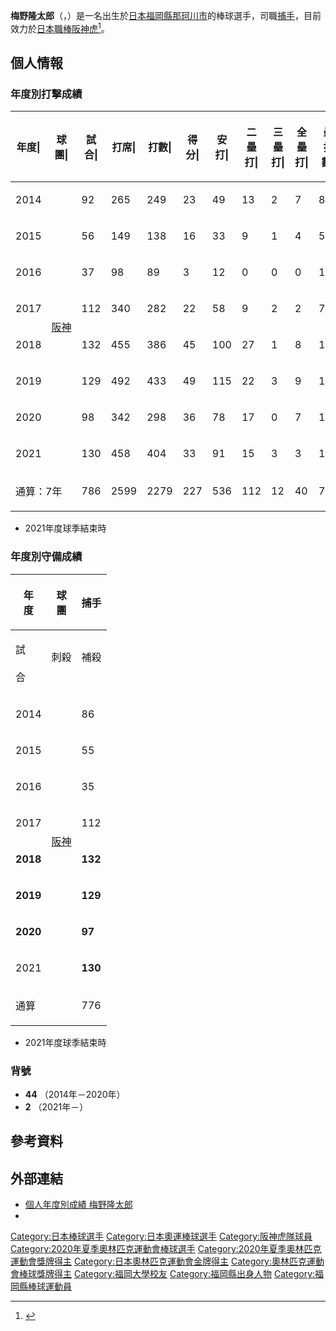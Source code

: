 {{Refimprove|time=2020-11-27T12:04:41+00:00}}
{{Infobox NPB player|
|name=梅野隆太郎|
|image=2014T44.jpg|
|width=300|
|position=捕手|
|team=阪神虎|
|number=2|
|bats=右|
|throws=右|
|birthdate={{birth_date_and_age|1991|6|17|mf=y}}|
|birthplace={{JPN}}[[福岡縣|福岡縣]][[那珂川市|那珂川市]]|
|debutdate=3月28日
|debutyear=2014年
|debutteam=阪神虎
|statyear=2021年球季
|stat1label=打擊率
|stat1value=0.235
|stat2label=全壘打
|stat2value=40
|stat3label=打點
|stat3value=244
|stat4label=盜壘
|stat4value=34
|teams=<nowiki></nowiki>
* 福岡工業大學附屬城東高等學校
* [[福岡大學|福岡大學]]
* [[阪神虎|阪神虎]]（2014年－） 
|medaltemplates=
{{MedalSport|男子[[棒球|棒球]]}}
{{MedalCountry|{{JPN}}}}
{{MedalCompetition|[[奧林匹克運動會|奧林匹克運動會]]}}
{{MedalGold|[[2020年夏季奧林匹克運動會|2020年 東京]]|[[2020年夏季奧林匹克運動會棒球比賽|隊際]]}}
}}

'''梅野隆太郎'''（{{jpn|j=梅野 隆太郎|hg=うめの りゅうたろう|rm=Umeno Ryutaro}}，{{bd|1991年|6月17日|catIdx=Umeno, Ryutaro}}）是一名出生於[[日本|日本]][[福岡縣|福岡縣]][[那珂川市|那珂川市]]的棒球選手，司職[[捕手|捕手]]，目前效力於[[日本職棒|日本職棒]][[阪神虎|阪神虎]]<ref>{{cite web|url=https://hochi.news/articles/20191128-OHT1T50137.html|title=【阪神】梅野が２年連続のゴールデン・グラブ賞　捕手としてＮＰＢ新記録の１２３補殺「続けて獲ることが目標だった」|publisher=スポーツ報知|date=2019-11-28|access-date=2020-11-03|archive-date=2020-11-02|archive-url=https://web.archive.org/web/20201102192339/https://hochi.news/articles/20191128-OHT1T50137.html|dead-url=no}}</ref>。

== 個人情報 ==
=== 年度別打擊成績 ===
{| class="wikitable" style="text-align:right; font-size:small"
|-bgcolor="#efefef"
!年度|!!球團|!!試合|!!打席|!!打數|!!得分|!!安打|!!二<br>壘<br>打|!!三<br>壘<br>打|!!全<br>壘<br>打|!!壘<br>打<br>數|!!打點|!!盜壘|!!盜<br>壘<br>刺|!!觸擊|!!犧<br>牲<br>打|!!保送|!!敬遠|!!觸身|!!三振|!!雙殺|!!打<br>擊<br>率|!!上<br>壘<br>率|!!長<br>打<br>率|!!OPS
|-
|style="text-align: center;"|2014
|rowspan="8" style="text-align: center; white-space:nowrap;"|[[阪神虎|阪神]]
|92||265||249||23||49||13||2||7||87||21||0||1||2||2||10||0||2||78||7||.197||.232||.349||.581
|-
|style="text-align:center;"|2015
|56||149||138||16||33||9||1||4||56||18||0||2||4||0||6||0||1||33||2||.239||.276||.406||.682
|-
|style="text-align:center;"|2016
|37||98||89||3||12||0||0||0||12||4||1||0||3||0||6||1||0||22||4||.135||.189||.135||.324
|-
|style="text-align:center;"|2017
|112||340||282||22||58||9||2||2||77||33||1||0||27||3||24||2||4||63||3||.206||.275||.273||.548
|-
|style="text-align:center;"|2018
|132||455||386||45||100||27||1||8||153||47||5||1||28||1||39||3||1||67||6||.259||.328||.396||.724
|-
|style="text-align:center;"|2019
|129||492||433||49||115||22||3||9||170||59||14||3||16||3||34||4||6||83||16||.266||.326||.393||.718
|-
|style="text-align:center;"|2020
|98||342||298||36||78||17||0||7||116||29||5||1||9||2||33||1||0||77||9||.262||.333||.389||.723
|-
|style="text-align:center;"|2021
|130||458||404||33||91||15||3||3||121||33||8||4||6||2||41||3||5||107||14||.225||.303||.300||.603
|-
!colspan="2"|通算：7年
|786||2599||2279||227||536||112||12||40||792||244||34||12||95||13||193||14||19||530||61||.235||.299||.348||.646
|}
* 2021年度球季結束時

=== 年度別守備成績 ===
{| class="wikitable" style="text-align: right; font-size: small;"
!rowspan="2"|年<br />度!!rowspan="2"|球<br />團!!colspan="11"|捕手
|-style="line-height:1.25em; text-align:center;"
!試<br /><br />合!!刺殺<br /><br />!!補殺<br /><br />!!失策<br /><br />!!併殺<br /><br />!!守備率<br /><br />!!捕逸<br /><br />!!企<br />圖<br />數!!許<br />盗<br />壘!!盜壘刺<br /><br />!!盗壘阻止率<br /><br />
|-
|style="text-align:center;"|2014
|rowspan="8" style="text-align: center; white-space:nowrap;"|[[阪神虎|阪神]]
|86||550||49||3||4||0||.995||57||42||15||.263
|-
|style="text-align:center;"|2015
|55||263||24||4||5||3||.986||24||18||6||.250
|-
|style="text-align:center;"|2016
|35||231||17||3||1||1||.988||30||23||7||.233
|-
|style="text-align:center;"|2017
|112||779||79||'''5'''||7||4||.994||66||41||25||.379
|-
|style="text-align:center;"|'''2018'''
|'''132'''||'''986'''||'''104'''||4||8||'''5'''||.996||75||51||24||.320
|-
|style="text-align:center;"|'''2019'''
|'''129'''||'''948'''||{{Color|red|'''123'''}}||'''5'''||'''22'''||'''6'''||.995||72||46||'''27'''||.375
|-
|style="text-align:center;"|'''2020'''
|'''97'''||'''627'''||'''68'''||3||4||1||.996||45||30||15||.333
|-
|style="text-align:center;"|2021
|'''130'''||818||69||'''6'''||'''12'''||3||.993||59||'''42'''||17||.288
|-
! colspan="2" |通算
|776||5202||533||33||63||23||.994||428||293||136||.318
|}
* 2021年度球季結束時

=== 背號 ===
* '''44''' （2014年－2020年）
* '''2''' （2021年－）

== 參考資料 ==
{{reflist}}

== 外部連結 ==
* [https://npb.jp/bis/players/21325139.html 個人年度別成績 梅野隆太郎] {{Wayback|url=https://npb.jp/bis/players/21325139.html |date=20210116155801 }} {{ja icon}}
* {{Baseballstats|brm=umeno-001ryu}}

{{阪神虎球團球員名單}}
{{2020年夏季奧林匹克運動會日本成棒代表隊}}
{{DEFAULTSORT:Umeno, Ryutaro}}
[[Category:日本棒球選手|Category:日本棒球選手]]
[[Category:日本奧運棒球選手|Category:日本奧運棒球選手]]
[[Category:阪神虎隊球員|Category:阪神虎隊球員]]
[[Category:2020年夏季奧林匹克運動會棒球選手|Category:2020年夏季奧林匹克運動會棒球選手]]
[[Category:2020年夏季奧林匹克運動會獎牌得主|Category:2020年夏季奧林匹克運動會獎牌得主]]
[[Category:日本奧林匹克運動會金牌得主|Category:日本奧林匹克運動會金牌得主]]
[[Category:奧林匹克運動會棒球獎牌得主|Category:奧林匹克運動會棒球獎牌得主]]
[[Category:福岡大學校友|Category:福岡大學校友]]
[[Category:福岡縣出身人物|Category:福岡縣出身人物]]
[[Category:福岡縣棒球運動員|Category:福岡縣棒球運動員]]